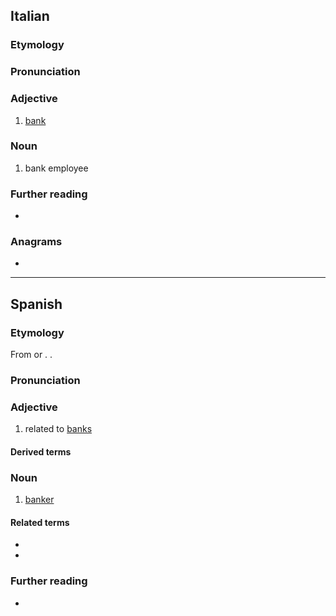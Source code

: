 {{also|bancário}}
==Italian==

===Etymology===
{{af|it|banca|-ario}}

===Pronunciation===
{{it-pr|bancàrio}}

===Adjective===
{{it-adj}}

# {{lb|it|relational}} [[bank]]

===Noun===
{{it-noun|m|f=bancaria}}

# bank employee

===Further reading===
* {{R:it:Treccani}}

===Anagrams===
* {{anagrams|it|a=aabcinor|carbonai|rabicano}}

----

==Spanish==

===Etymology===
From {{suffix|es|banca|-ario}} or {{suffix|es|banco|-ario}}. {{doublet|es|banquero}}.

===Pronunciation===
{{es-IPA}}

===Adjective===
{{es-adj}}

# related to [[bank]]s {{gloss|financial institution}}

====Derived terms====
{{der2|es
|cuenta bancaria
|recibo bancario}}

===Noun===
{{es-noun|m|f=bancaria}}

# [[banker]]

====Related terms====
* {{l|es|banco}}
* {{l|es|banquero}}

===Further reading===
* {{R:es:DRAE}}